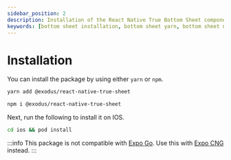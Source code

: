```yaml
---
sidebar_position: 2
description: Installation of the React Native True Bottom Sheet component.
keywords: [bottom sheet installation, bottom sheet yarn, bottom sheet npm, ios bottom sheet, android bottom sheet, expo bottom sheet]
---
```


# Installation

You can install the package by using either `yarn` or `npm`.

```sh
yarn add @exodus/react-native-true-sheet
```
```sh
npm i @exodus/react-native-true-sheet
```

Next, run the following to install it on IOS.

```sh
cd ios && pod install
```

:::info
This package is not compatible with [Expo Go](https://docs.expo.dev/get-started/expo-go/). Use this with [Expo CNG](https://docs.expo.dev/workflow/continuous-native-generation/) instead.
:::

